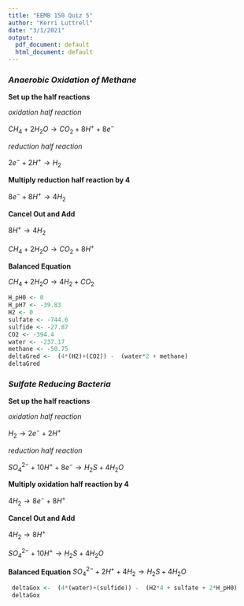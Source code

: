 ```yaml
---
title: "EEMB 150 Quiz 5"
author: "Kerri Luttrell"
date: "3/1/2021"
output:
  pdf_document: default
  html_document: default
---
```

### *Anaerobic Oxidation of Methane*
 
**Set up the half reactions**

*oxidation half reaction*

 $CH_4 + 2H_2O \rightarrow CO_2 + 8H^+ +8e^-$

*reduction half reaction*

 $2e^- +2H^+  \rightarrow H_2$
 
 **Multiply reduction half reaction by 4**
 
 $8e^- +8H^+ \rightarrow 4H_2$
 
 **Cancel Out and Add**
 
  $8H^+ \rightarrow 4H_2$
  
  $CH_4 + 2H_2O \rightarrow CO_2 + 8H^+$

**Balanced Equation**

 $CH_4 + 2H_2O \rightarrow 4H_2+ CO_2$
 
```r
H_pH0 <- 0
H_pH7 <- -39.83
H2 <- 0
sulfate <- -744.6
sulfide <- -27.87
CO2 <- -394.4
water <- -237.17
methane <- -50.75
deltaGred <-  (4*(H2)+(CO2)) -  (water*2 + methane)
deltaGred
```
### *Sulfate Reducing Bacteria*

**Set up the half reactions**

*oxidation half reaction*

 $H_2\rightarrow2e^- +2H^+$

*reduction half reaction*

 $SO_4^{2-} + 10H^+ + 8e^- \rightarrow H_2S +4H_2O$
 
 **Multiply oxidation half reaction by 4**
 
 $4H_2\rightarrow8e^- +8H^+$
 
 **Cancel Out and Add**
 
 $4H_2\rightarrow  8H^+$
  
 $SO_4^{2-} + 10H^+ \rightarrow H_2S +4H_2O$

**Balanced Equation**
 $SO_4^{2-} + 2H^+ +4H_2\rightarrow H_2S +4H_2O$
 
```r
 deltaGox <-  (4*(water)+(sulfide)) -  (H2*4 + sulfate + 2*H_pH0)
 deltaGox
```
 
 
 
 